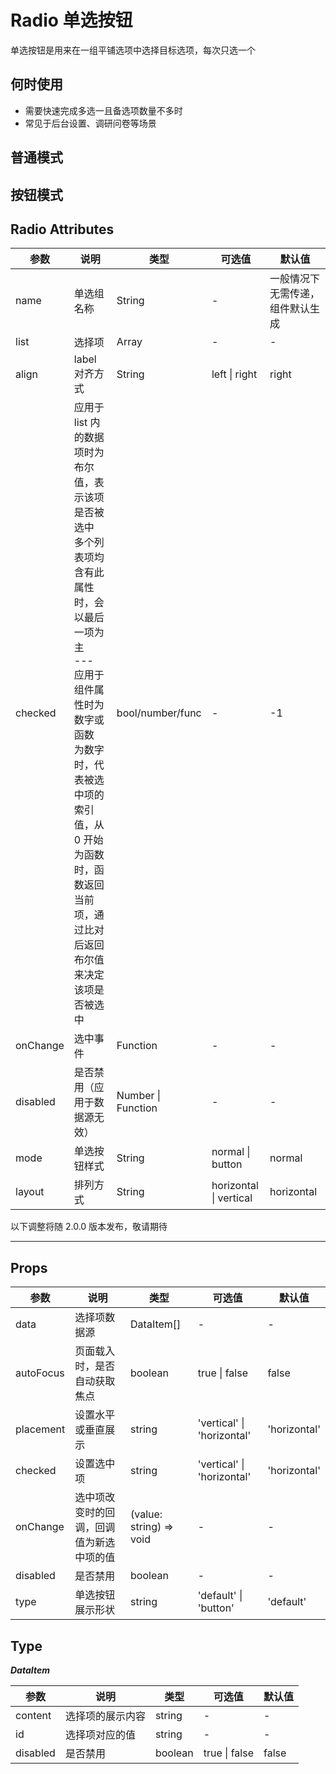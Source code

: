 # Radio 单选按钮

单选按钮是用来在一组平铺选项中选择目标选项，每次只选一个

## 何时使用

- 需要快速完成多选一且备选项数量不多时
- 常见于后台设置、调研问卷等场景

## 普通模式


<DemoNormal />

## 按钮模式


<DemoType />

## Radio Attributes

| 参数     | 说明                                                                                                                                                                                                                                                              | 类型               | 可选值                 | 默认值                           |
| -------- | ----------------------------------------------------------------------------------------------------------------------------------------------------------------------------------------------------------------------------------------------------------------- | ------------------ | ---------------------- | -------------------------------- |
| name     | 单选组名称                                                                                                                                                                                                                                                        | String             | -                      | 一般情况下无需传递，组件默认生成 |
| list     | 选择项                                                                                                                                                                                                                                                            | Array              | -                      | -                                |
| align    | label 对齐方式                                                                                                                                                                                                                                                    | String             | left \| right          | right                            |
| checked  | 应用于 list 内的数据项时为布尔值，表示该项是否被选中<br/>多个列表项均含有此属性时，会以最后一项为主<br/>---<br/>应用于组件属性时为数字或函数<br/>为数字时，代表被选中项的索引值，从 0 开始<br/>为函数时，函数返回当前项，通过比对后返回布尔值来决定该项是否被选中 | bool/number/func   | -                      | -1                               |
| onChange | 选中事件                                                                                                                                                                                                                                                          | Function           | -                      | -                                |
| disabled | 是否禁用（应用于数据源无效）                                                                                                                                                                                                                                      | Number \| Function | -                      | -                                |
| mode     | 单选按钮样式                                                                                                                                                                                                                                                      | String             | normal \| button       | normal                           |
| layout   | 排列方式                                                                                                                                                                                                                                                          | String             | horizontal \| vertical | horizontal                       |

<div style={{ position: 'relative' }}>
  <span
    style={{
      position: 'absolute',
      background: '#fff',
      left: '50%',
      transform: ' translate(-50%,-50%)',
      fontSize: '18px',
      padding: 5,
      color: '#f63'
    }}
  >
    以下调整将随 2.0.0 版本发布，敬请期待
  </span>
  <hr style={{ marginTop: 50, marginBottom: 20, border: '0.5px dashed #c8c8c8' }} />
</div>

## Props

| 参数      | 说明                                     | 类型                    | 可选值                     | 默认值       |
| --------- | ---------------------------------------- | ----------------------- | -------------------------- | ------------ |
| data      | 选择项数据源                             | DataItem[]              | -                          | -            |
| autoFocus | 页面载入时，是否自动获取焦点             | boolean                 | true \| false              | false        |
| placement | 设置水平或垂直展示                       | string                  | 'vertical' \| 'horizontal' | 'horizontal' |
| checked   | 设置选中项                               | string                  | 'vertical' \| 'horizontal' | 'horizontal' |
| onChange  | 选中项改变时的回调，回调值为新选中项的值 | (value: string) => void | -                          | -            |
| disabled  | 是否禁用                                 | boolean                 | -                          | -            |
| type      | 单选按钮展示形状                         | string                  | 'default' \| 'button'      | 'default'    |

## Type

**_DataItem_**

| 参数     | 说明             | 类型    | 可选值        | 默认值 |
| -------- | ---------------- | ------- | ------------- | ------ |
| content  | 选择项的展示内容 | string  | -             | -      |
| id       | 选择项对应的值   | string  | -             | -      |
| disabled | 是否禁用         | boolean | true \| false | false  |
